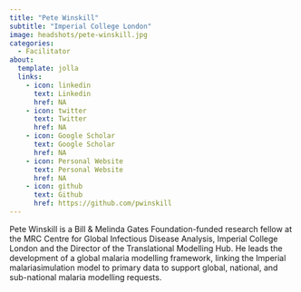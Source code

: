 ```yaml
---
title: "Pete Winskill"
subtitle: "Imperial College London"
image: headshots/pete-winskill.jpg
categories:
  - Facilitator
about:
  template: jolla
  links:
    - icon: linkedin
      text: Linkedin
      href: NA
    - icon: twitter
      text: Twitter
      href: NA
    - icon: Google Scholar
      text: Google Scholar
      href: NA
    - icon: Personal Website
      text: Personal Website
      href: NA
    - icon: github
      text: Github
      href: https://github.com/pwinskill
---
```


Pete Winskill is a Bill & Melinda Gates Foundation-funded research fellow at the MRC Centre for Global Infectious Disease Analysis, Imperial College London and the Director of the Translational Modelling Hub. He leads the development of a global malaria modelling framework, linking the Imperial malariasimulation model to primary data to support global, national, and sub-national malaria modelling requests.
